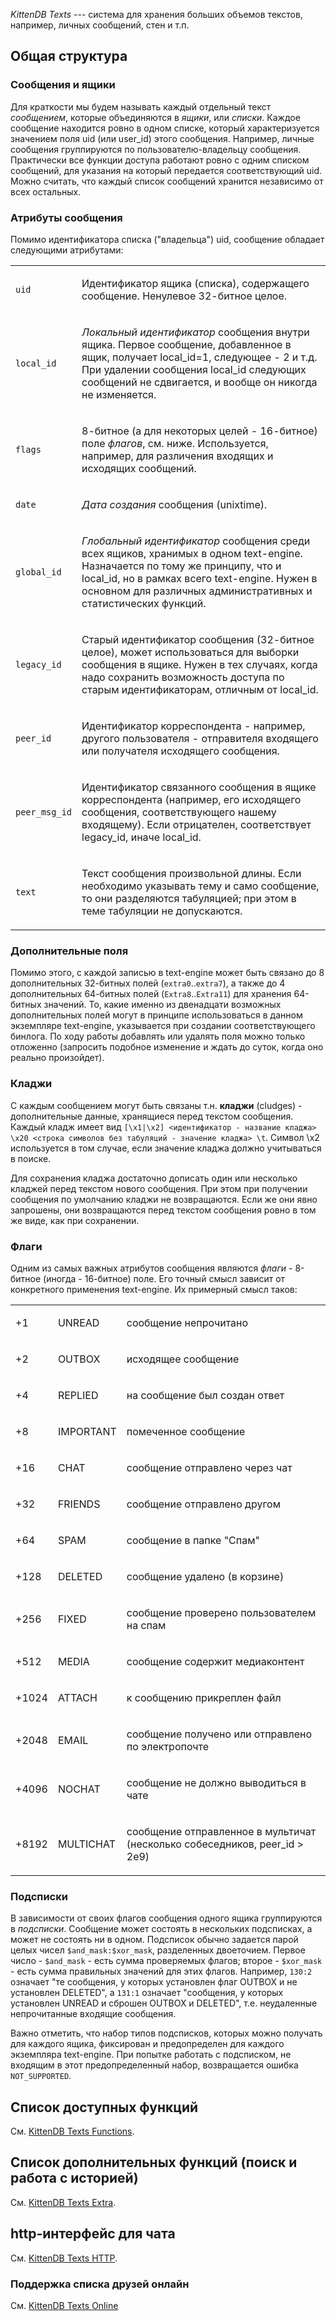 ''KittenDB Texts'' --- система для хранения больших объемов текстов, например, личных сообщений, стен и т.п.

== Общая структура ==

=== Сообщения и ящики ===
Для краткости мы будем называть каждый отдельный текст ''сообщением'', которые объединяются в ''ящики'', или ''списки''. Каждое сообщение находится ровно в одном списке, который характеризуется значением поля uid (или user_id) этого сообщения. Например, личные сообщения группируются по пользователю-владельцу сообщения. Практически все функции доступа работают ровно с одним списком сообщений, для указания на который передается соответствующий uid. Можно считать, что каждый список сообщений хранится независимо от всех остальных.

=== Атрибуты сообщения ===

Помимо идентификатора списка ("владельца") uid, сообщение обладает следующими атрибутами:

{|
|-
| <code>uid</code> || Идентификатор ящика (списка), содержащего сообщение. Ненулевое 32-битное целое.
|-
| <code>local_id</code> || ''Локальный идентификатор'' сообщения внутри ящика. Первое сообщение, добавленное в ящик, получает local_id=1, следующее - 2 и т.д. При удалении сообщения local_id следующих сообщений не сдвигается, и вообще он никогда не изменяется.
|-
| <code>flags</code> || 8-битное (а для некоторых целей - 16-битное) поле ''флагов'', см. ниже. Используется, например, для различения входящих и исходящих сообщений.
|-
| <code>date</code> || ''Дата создания'' сообщения (unixtime).
|-
| <code>global_id</code> || ''Глобальный идентификатор'' сообщения среди всех ящиков, хранимых в одном text-engine. Назначается по тому же принципу, что и local_id, но в рамках всего text-engine. Нужен в основном для различных административных и статистических функций.
|-
|  <code>legacy_id</code> || Старый идентификатор сообщения (32-битное целое), может использоваться для выборки сообщения в ящике. Нужен в тех случаях, когда надо сохранить возможность доступа по старым идентификаторам, отличным от local_id.
|-
| <code>peer_id</code> || Идентификатор корреспондента - например, другого пользователя - отправителя входящего или получателя исходящего сообщения.
|-
| <code>peer_msg_id</code> || Идентификатор связанного сообщения в ящике корреспондента (например, его исходящего сообщения, соответствующего нашему входящему). Если отрицателен, соответствует legacy_id, иначе local_id.
|-
| <code>text</code> || Текст сообщения произвольной длины. Если необходимо указывать тему и само сообщение, то они разделяются табуляцией; при этом в теме табуляции не допускаются.
|}

=== Дополнительные поля ===

Помимо этого, с каждой записью в text-engine может быть связано до 8 дополнительных 32-битных полей (<tt>extra0</tt>..<tt>extra7</tt>), а также до 4 дополнительных 64-битных полей (<tt>Extra8</tt>..<tt>Extra11</tt>) для хранения 64-битных значений. То, какие именно из двенадцати возможных дополнительных полей могут в принципе использоваться в данном экземпляре text-engine, указывается при создании соответствующего бинлога. По ходу работы добавлять или удалять поля можно только отложенно (запросить подобное изменение и ждать до суток, когда оно реально произойдет).

=== Кладжи ===

С каждым сообщением могут быть связаны т.н. '''кладжи''' (cludges) - дополнительные данные, хранящиеся перед текстом сообщения. Каждый кладж имеет вид <code>[\x1|\x2] <идентификатор - название кладжа> \x20 <строка символов без табуляций - значение кладжа> \t</code>. Символ \x2 используется в том случае, если значение кладжа должно учитываться в поиске.

Для сохранения кладжа достаточно дописать один или несколько кладжей перед текстом нового сообщения. При этом при получении сообщения по умолчанию кладжи не возвращаются. Если же они явно запрошены, они возвращаются перед текстом сообщения ровно в том же виде, как при сохранении.

=== Флаги ===

Одним из самых важных атрибутов сообщения являются ''флаги'' - 8-битное (иногда - 16-битное) поле. Его точный смысл зависит от конкретного применения text-engine. Их примерный смысл таков:

{|
|-
| +1 ||  UNREAD || сообщение непрочитано
|-
| +2 || OUTBOX || исходящее сообщение
|-
| +4 || REPLIED || на сообщение был создан ответ
|-
| +8 || IMPORTANT || помеченное сообщение
|-
| +16 || CHAT || сообщение отправлено через чат
|-
| +32 || FRIENDS || сообщение отправлено другом
|-
| +64 || SPAM || сообщение в папке "Спам"
|-
| +128 || DELЕTЕD || сообщение удалено (в корзине)
|-
| +256 || FIXED || сообщение проверено пользователем на спам
|-
| +512 || MEDIA || сообщение содержит медиаконтент
|-
| +1024 || ATTACH || к сообщению прикреплен файл
|-
| +2048 || EMAIL || сообщение получено или отправлено по электропочте
|-
| +4096 || NOCHAT || сообщение не должно выводиться в чате
|-
| +8192 || MULTICHAT || сообщение отправленное в мультичат (несколько собеседников, peer_id > 2e9)
|}

=== Подсписки ===

В зависимости от своих флагов сообщения одного ящика группируются в ''подсписки''. Сообщение может состоять в нескольких подсписках, а может не состоять ни в одном. Подсписок обычно задается парой целых чисел <code>$and_mask:$xor_mask</code>, разделенных двоеточием. Первое число - <code>$and_mask</code> - есть сумма проверяемых флагов; второе - <code>$xor_mask</code> - есть сумма правильных значений для этих флагов. Например, <code>130:2</code> означает "те сообщения, у которых установлен флаг OUTBOX и не установлен DELЕTЕD", а <code>131:1</code> означает "сообщения, у которых установлен UNREAD и сброшен OUTBOX и DELЕTЕD", т.е. неудаленные непрочитанные входящие сообщения.

Важно отметить, что набор типов подсписков, которых можно получать для каждого ящика, фиксирован и предопределен для каждого экземпляра text-engine. При попытке работать с подсписком, не входящим в этот предопределенный набор, возвращается ошибка <code>NOT_SUPPORTED</code>.

== Список доступных функций ==
См. [[KittenDB_Texts_Functions.wiki|KittenDB Texts Functions]].

== Список дополнительных функций (поиск и работа с историей) ==
См. [[KittenDB_Texts_Extra.wiki|KittenDB Texts Extra]].

== http-интерфейс для чата ==
См. [[KittenDB_Texts_HTTP.wiki|KittenDB Texts HTTP]].

=== Поддержка списка друзей онлайн ===
См. [[KittenDB_Texts_Online.wiki|KittenDB Texts Online]]

